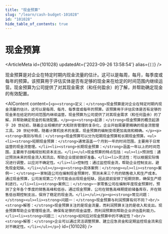 ```yaml
---
title: "现金预算"
slug: "/learn/cash-budget-101028"
id: "101028"
hide_table_of_contents: true
---
```



# 现金预算

<ArticleMeta id={101028} updatedAt={'2023-09-26 13:58:54'} alias={`[]`} />
<div className='border-solid border-b border-t-0 my-4 border-[var(--ifm-color-gray-300)]' />

现金预算是对企业在特定时期内现金流量的估计。这可以是每周，每月，每季度或每年的预算。该预算用于评估实体是否有足够的现金来在给定的时间范围内继续运营。现金预算为公司提供了对其现金需求（和任何盈余）的了解，并帮助确定现金的有效配置。

<AIContent content={`<p><strong>定义：</strong>现金预算是对企业在特定时期内现金流量的估计。这可以是每周、每月、每季度或每年的预算。该预算用于评估实体是否有足够的现金来在给定的时间范围内继续运营。现金预算为公司提供了对其现金需求（和任何盈余）的了解，并帮助确定现金的有效配置。</p><p><strong>起源：</strong>现金预算的概念起源于 20 世纪初，随着企业规模的扩大和财务管理的复杂化，企业开始需要更精确的现金流管理工具。20 世纪中期，随着计算机技术的发展，现金预算的编制变得更加高效和精确。</p><p><strong>类别与特点：</strong>现金预算可以分为短期现金预算和长期现金预算。<ul><li><strong>短期现金预算：</strong>通常涵盖一个月到一年的时间范围，主要用于日常运营的现金流管理。</li><li><strong>长期现金预算：</strong>涵盖一年以上的时间范围，主要用于战略规划和资本支出。</li></ul>现金预算的特点包括：<ul><li>预测性：通过预测未来的现金流入和流出，帮助企业提前做好准备。</li><li>灵活性：可以根据实际情况进行调整，以应对不确定性。</li><li>控制性：通过监控现金流，帮助企业控制支出，避免现金短缺。</li></ul></p><p><strong>具体案例：</strong><ul><li><strong>案例一：</strong>一家制造公司在编制现金预算时，预测未来三个月的销售收入和生产成本。通过现金预算，公司发现第二个月可能会出现现金短缺，因此提前安排了短期贷款，确保生产顺利进行。</li><li><strong>案例二：</strong>一家零售公司在编制年度现金预算时，预测了全年各个季度的销售高峰和低谷。通过现金预算，公司在销售高峰期提前储备库存，并在销售低谷期控制支出，保持了稳定的现金流。</li></ul></p><p><strong>常见问题：</strong><ul><li><strong>问题一：</strong>现金预算与利润预算有何不同？<br/><strong>解答：</strong>现金预算关注的是现金流量，而利润预算关注的是收入和支出。现金预算帮助企业管理现金流，确保有足够的现金运营，而利润预算则帮助企业评估盈利能力。</li><li><strong>问题二：</strong>如何应对现金预算中的不确定性？<br/><strong>解答：</strong>企业可以通过灵活调整预算、建立应急资金和定期监控现金流来应对不确定性。</li></ul></p>`} id={101028} />
